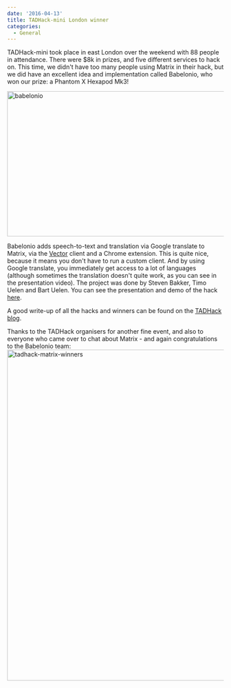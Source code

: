 ```yaml
---
date: '2016-04-13'
title: TADHack-mini London winner
categories:
  - General
---
```


TADHack-mini took place in east London over the weekend with 88 people in attendance. There were $8k in prizes, and five different services to hack on. This time, we didn't have too many people using Matrix in their hack, but we did have an excellent idea and implementation called Babelonio, who won our prize: a Phantom X Hexapod Mk3!

<img src="https://matrix.org/blog/wp-content/uploads/2016/04/babelonio.jpg" alt="babelonio" width="599" height="337" class="aligncenter size-full wp-image-1600" />

Babelonio adds speech-to-text and translation via Google translate to Matrix, via the <a href="https://vector.im">Vector</a> client and a Chrome extension. This is quite nice, because it means you don't have to run a custom client. And by using Google translate, you immediately get access to a lot of languages (although sometimes the translation doesn't quite work, as you can see in the presentation video). The project was done by Steven Bakker, Timo Uelen and Bart Uelen. You can see the presentation and demo of the hack <a href="https://www.youtube.com/watch?v=_LP5aJPRMSw">here</a>.

A good write-up of all the hacks and winners can be found on the <a href="http://blog.tadhack.com/2016/04/10/quick-summary-of-tadhack-mini-london-2016-and-the-winners/">TADHack blog</a>.

Thanks to the TADHack organisers for another fine event, and also to everyone who came over to chat about Matrix - and again congratulations to the Babelonio team:
<img src="https://matrix.org/blog/wp-content/uploads/2016/04/tadhack-matrix-winners-1024x768.jpg" alt="tadhack-matrix-winners" width="1024" height="768" class="aligncenter size-large wp-image-1601" />